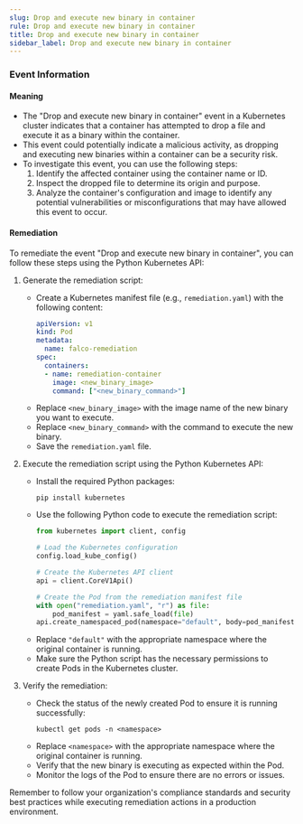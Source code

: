 ```yaml
--- 
slug: Drop and execute new binary in container
rule: Drop and execute new binary in container
title: Drop and execute new binary in container
sidebar_label: Drop and execute new binary in container
---
```

                   


### Event Information

#### Meaning

- The "Drop and execute new binary in container" event in a Kubernetes cluster indicates that a container has attempted to drop a file and execute it as a binary within the container.
- This event could potentially indicate a malicious activity, as dropping and executing new binaries within a container can be a security risk.
- To investigate this event, you can use the following steps:
  1. Identify the affected container using the container name or ID.
  2. Inspect the dropped file to determine its origin and purpose.
  3. Analyze the container's configuration and image to identify any potential vulnerabilities or misconfigurations that may have allowed this event to occur.

#### Remediation

To remediate the event "Drop and execute new binary in container", you can follow these steps using the Python Kubernetes API:

1. Generate the remediation script:
   - Create a Kubernetes manifest file (e.g., `remediation.yaml`) with the following content:
     ```yaml
     apiVersion: v1
     kind: Pod
     metadata:
       name: falco-remediation
     spec:
       containers:
       - name: remediation-container
         image: <new_binary_image>
         command: ["<new_binary_command>"]
     ```
   - Replace `<new_binary_image>` with the image name of the new binary you want to execute.
   - Replace `<new_binary_command>` with the command to execute the new binary.
   - Save the `remediation.yaml` file.

2. Execute the remediation script using the Python Kubernetes API:
   - Install the required Python packages:
     ```shell
     pip install kubernetes
     ```
   - Use the following Python code to execute the remediation script:
     ```python
     from kubernetes import client, config

     # Load the Kubernetes configuration
     config.load_kube_config()

     # Create the Kubernetes API client
     api = client.CoreV1Api()

     # Create the Pod from the remediation manifest file
     with open("remediation.yaml", "r") as file:
         pod_manifest = yaml.safe_load(file)
     api.create_namespaced_pod(namespace="default", body=pod_manifest)
     ```
   - Replace `"default"` with the appropriate namespace where the original container is running.
   - Make sure the Python script has the necessary permissions to create Pods in the Kubernetes cluster.

3. Verify the remediation:
   - Check the status of the newly created Pod to ensure it is running successfully:
     ```shell
     kubectl get pods -n <namespace>
     ```
   - Replace `<namespace>` with the appropriate namespace where the original container is running.
   - Verify that the new binary is executing as expected within the Pod.
   - Monitor the logs of the Pod to ensure there are no errors or issues.

Remember to follow your organization's compliance standards and security best practices while executing remediation actions in a production environment.

 